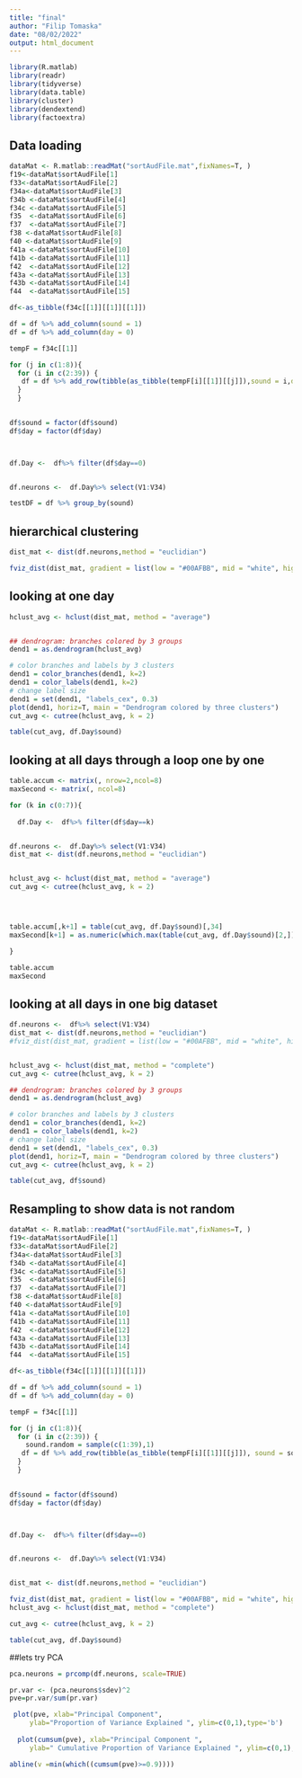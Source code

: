 ```yaml
---
title: "final"
author: "Filip Tomaska"
date: "08/02/2022"
output: html_document
---
```


```r
library(R.matlab)
library(readr)
library(tidyverse)
library(data.table)
library(cluster)
library(dendextend)
library(factoextra)
```

## Data loading

```r

dataMat <- R.matlab::readMat("sortAudFile.mat",fixNames=T, ) 
f19<-dataMat$sortAudFile[1]
f33<-dataMat$sortAudFile[2]
f34a<-dataMat$sortAudFile[3]
f34b <-dataMat$sortAudFile[4]
f34c <-dataMat$sortAudFile[5]
f35  <-dataMat$sortAudFile[6]
f37  <-dataMat$sortAudFile[7]
f38 <-dataMat$sortAudFile[8]
f40 <-dataMat$sortAudFile[9]
f41a <-dataMat$sortAudFile[10]
f41b <-dataMat$sortAudFile[11]
f42  <-dataMat$sortAudFile[12]
f43a <-dataMat$sortAudFile[13]
f43b <-dataMat$sortAudFile[14]
f44  <-dataMat$sortAudFile[15]

df<-as_tibble(f34c[[1]][[1]][[1]])

df = df %>% add_column(sound = 1)
df = df %>% add_column(day = 0)

tempF = f34c[[1]]

for (j in c(1:8)){
  for (i in c(2:39)) {
   df = df %>% add_row(tibble(as_tibble(tempF[i][[1]][[j]]),sound = i,day = j-1))
  }
  }
  

df$sound = factor(df$sound)
df$day = factor(df$day)



df.Day <-  df%>% filter(df$day==0)


df.neurons <-  df.Day%>% select(V1:V34)

testDF = df %>% group_by(sound)

```


## hierarchical clustering

```r

dist_mat <- dist(df.neurons,method = "euclidian")

fviz_dist(dist_mat, gradient = list(low = "#00AFBB", mid = "white", high = "#FC4E07"))
```
## looking at one day

```r
hclust_avg <- hclust(dist_mat, method = "average")


## dendrogram: branches colored by 3 groups
dend1 = as.dendrogram(hclust_avg)

# color branches and labels by 3 clusters 
dend1 = color_branches(dend1, k=2)
dend1 = color_labels(dend1, k=2)
# change label size
dend1 = set(dend1, "labels_cex", 0.3) 
plot(dend1, horiz=T, main = "Dendrogram colored by three clusters")
cut_avg <- cutree(hclust_avg, k = 2)

table(cut_avg, df.Day$sound)

```
## looking at all days through a loop one by one
```r
table.accum <- matrix(, nrow=2,ncol=8)
maxSecond <- matrix(, ncol=8)

for (k in c(0:7)){
  
  df.Day <-  df%>% filter(df$day==k)


df.neurons <-  df.Day%>% select(V1:V34)
dist_mat <- dist(df.neurons,method = "euclidian")


hclust_avg <- hclust(dist_mat, method = "average")
cut_avg <- cutree(hclust_avg, k = 2)




table.accum[,k+1] = table(cut_avg, df.Day$sound)[,34]
maxSecond[k+1] = as.numeric(which.max(table(cut_avg, df.Day$sound)[2,]))

}

table.accum
maxSecond
```


## looking at all days in one big dataset


```r



df.neurons <-  df%>% select(V1:V34)
dist_mat <- dist(df.neurons,method = "euclidian")
#fviz_dist(dist_mat, gradient = list(low = "#00AFBB", mid = "white", high = "#FC4E07"))


hclust_avg <- hclust(dist_mat, method = "complete")
cut_avg <- cutree(hclust_avg, k = 2)

## dendrogram: branches colored by 3 groups
dend1 = as.dendrogram(hclust_avg)

# color branches and labels by 3 clusters 
dend1 = color_branches(dend1, k=2)
dend1 = color_labels(dend1, k=2)
# change label size
dend1 = set(dend1, "labels_cex", 0.3) 
plot(dend1, horiz=T, main = "Dendrogram colored by three clusters")
cut_avg <- cutree(hclust_avg, k = 2)

table(cut_avg, df$sound)


```

## Resampling to show data is not random

```r


dataMat <- R.matlab::readMat("sortAudFile.mat",fixNames=T, ) 
f19<-dataMat$sortAudFile[1]
f33<-dataMat$sortAudFile[2]
f34a<-dataMat$sortAudFile[3]
f34b <-dataMat$sortAudFile[4]
f34c <-dataMat$sortAudFile[5]
f35  <-dataMat$sortAudFile[6]
f37  <-dataMat$sortAudFile[7]
f38 <-dataMat$sortAudFile[8]
f40 <-dataMat$sortAudFile[9]
f41a <-dataMat$sortAudFile[10]
f41b <-dataMat$sortAudFile[11]
f42  <-dataMat$sortAudFile[12]
f43a <-dataMat$sortAudFile[13]
f43b <-dataMat$sortAudFile[14]
f44  <-dataMat$sortAudFile[15]

df<-as_tibble(f34c[[1]][[1]][[1]])

df = df %>% add_column(sound = 1)
df = df %>% add_column(day = 0)

tempF = f34c[[1]]

for (j in c(1:8)){
  for (i in c(2:39)) {
    sound.random = sample(c(1:39),1)
   df = df %>% add_row(tibble(as_tibble(tempF[i][[1]][[j]]), sound = sound.random, day = j-1))
  }
  }
  

df$sound = factor(df$sound)
df$day = factor(df$day)



df.Day <-  df%>% filter(df$day==0)


df.neurons <-  df.Day%>% select(V1:V34)


dist_mat <- dist(df.neurons,method = "euclidian")

fviz_dist(dist_mat, gradient = list(low = "#00AFBB", mid = "white", high = "#FC4E07"))
hclust_avg <- hclust(dist_mat, method = "complete")

cut_avg <- cutree(hclust_avg, k = 2)

table(cut_avg, df.Day$sound)

```


##lets try PCA

```r

pca.neurons = prcomp(df.neurons, scale=TRUE)

pr.var <- (pca.neurons$sdev)^2
pve=pr.var/sum(pr.var)

 plot(pve, xlab="Principal Component",
     ylab="Proportion of Variance Explained ", ylim=c(0,1),type='b')
 
  plot(cumsum(pve), xlab="Principal Component ",
     ylab=" Cumulative Proportion of Variance Explained ", ylim=c(0,1), type='b')

abline(v =min(which((cumsum(pve)>=0.9))))

```

